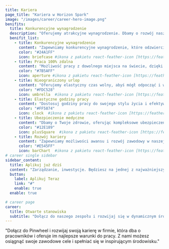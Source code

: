 ```yaml
---
title: Kariera
page_title: "Kariera w Horizon Spark"
image: "/images/career/career-hero-image.png"
benifits:
  title: Konkurencyjne wynagrodzenie
  description: "Oferujemy atrakcyjne wynagrodzenie. Dbamy o rozwój naszych pracowników, zapewniając im doskonałe warunki do pracy i rozwoju zawodowego."
  benifit_list:
    - title: Konkurencyjne wynagrodzenie
      content: "Zapewniamy konkurencyjne wynagrodzenie, które odzwierciedla Twoje umiejętności i doświadczenie."
      color: "#24A1FF"
      icon: briefcase #ikona z pakietu react-feather-icon [https://feathericons.com]
    - title: Praca 100% zdalna
      content: "Możliwość pracy z dowolnego miejsca na świecie, dzięki czemu zachowasz równowagę między życiem zawodowym a prywatnym."
      color: "#7B5AFF"
      icon: aperture #ikona z pakietu react-feather-icon [https://feathericons.com]
    - title: Nieograniczony urlop
      content: "Oferujemy elastyczny czas wolny, abyś mógł odpocząć i wrócić do pracy z nową energią."
      color: "#FDC528"
      icon: umbrella  #ikona z pakietu react-feather-icon [https://feathericons.com]
    - title: Elastyczne godziny pracy
      content: "Dostosuj godziny pracy do swojego stylu życia i efektywności."
      color: "#FF5874"
      icon: clock  #ikona z pakietu react-feather-icon [https://feathericons.com]
    - title: Ubezpieczenie medyczne
      content: "Dbamy o Twoje zdrowie, oferując kompleksowe ubezpieczenie medyczne."
      color: "#12E189"
      icon: plusSquare  #ikona z pakietu react-feather-icon [https://feathericons.com]
    - title: Rozwój kariery
      content: "Zapewniamy możliwości awansu i rozwój zawodowy w naszej firmie."
      color: "#E545FF"
      icon: barChart  #ikona z pakietu react-feather-icon [https://feathericons.com]
# career single sidebar
sidebar_content:
  title: Aplikuj już dziś
  content: "Zarządzanie, inwestycje. Będziesz na jednej z najważniejszych pozycji w firmie, na pierwszej linii frontu, pomagając naszym klientom."
  button:
    label: Aplikuj Teraz
    link: "#"
    enable: true
  enable: true

# career page
career:
  title: Otwarte stanowiska
  subtitle: "Dołącz do naszego zespołu i rozwijaj się w dynamicznym środowisku. Poszukujemy utalentowanych osób, które pomogą nam kształtować przyszłość naszej firmy."
---
```


"Dołącz do Pinwheel i rozwijaj swoją karierę w firmie, która dba o pracowników i oferuje im najlepsze warunki do pracy. Z nami możesz osiągnąć swoje zawodowe cele i spełniać się w inspirującym środowisku."

